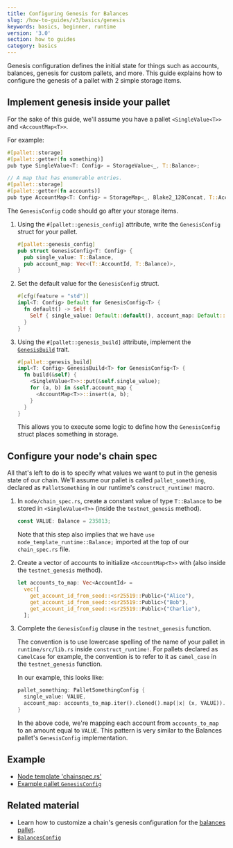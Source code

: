 ```yaml
---
title: Configuring Genesis for Balances
slug: /how-to-guides/v3/basics/genesis
keywords: basics, beginner, runtime
version: '3.0'
section: how to guides
category: basics
---
```


Genesis configuration defines the initial state for things such as accounts, balances, genesis for custom pallets, and more.
This guide explains how to configure the genesis of a pallet with 2 simple storage items.

## Implement genesis inside your pallet

For the sake of this guide, we'll assume you have a pallet `<SingleValue<T>>` and `<AccountMap<T>>`.

For example:

```rust
#[pallet::storage]
#[pallet::getter(fn something)]
pub type SingleValue<T: Config> = StorageValue<_, T::Balance>;

// A map that has enumerable entries.
#[pallet::storage]
#[pallet::getter(fn accounts)]
pub type AccountMap<T: Config> = StorageMap<_, Blake2_128Concat, T::AccountId, T::Balance>;
```

The `GenesisConfig` code should go after your storage items.

1. Using the `#[pallet::genesis_config]` attribute, write the `GenesisConfig` struct for your pallet.

    ```rust
    #[pallet::genesis_config]
    pub struct GenesisConfig<T: Config> {
      pub single_value: T::Balance,
      pub account_map: Vec<(T::AccountId, T::Balance)>,
    }
    ```

1. Set the default value for the `GenesisConfig` struct.

   ```rust
   #[cfg(feature = "std")]
   impl<T: Config> Default for GenesisConfig<T> {
     fn default() -> Self {
       Self { single_value: Default::default(), account_map: Default::default() }
     }
   }
   ```

1. Using the `#[pallet::genesis_build]` attribute, implement the [`GenesisBuild`](/rustdocs/latest/frame_support/traits/trait.GenesisBuild.html) trait.

   ```rust
   #[pallet::genesis_build]
   impl<T: Config> GenesisBuild<T> for GenesisConfig<T> {
     fn build(&self) {
       <SingleValue<T>>::put(&self.single_value);
       for (a, b) in &self.account_map {
         <AccountMap<T>>::insert(a, b);
       }
     }
   }
   ```

   This allows you to execute some logic to define how the `GenesisConfig` struct places something in storage.

## Configure your node's chain spec

All that's left to do is to specify what values we want to put in the genesis state of our chain.
We'll assume our pallet is called `pallet_something`, declared as `PalletSomething` in our runtime's `construct_runtime!` macro.

1. In `node/chain_spec.rs`, create a constant value of type `T::Balance` to be stored in `<SingleValue<T>>` (inside the `testnet_genesis` method).

   ```rust
   const VALUE: Balance = 235813;
   ```

   Note that this step also implies that we have `use node_template_runtime::Balance;` imported at the top of our `chain_spec.rs` file.

1. Create a vector of accounts to initialize `<AccountMap<T>>` with (also inside the `testnet_genesis` method).

   ```rust
   let accounts_to_map: Vec<AccountId> =
     vec![
       get_account_id_from_seed::<sr25519::Public>("Alice"),
       get_account_id_from_seed::<sr25519::Public>("Bob"),
       get_account_id_from_seed::<sr25519::Public>("Charlie"),
     ];
   ```

1. Complete the `GenesisConfig` clause in the `testnet_genesis` function.

    The convention is to use lowercase spelling of the name of your pallet in `runtime/src/lib.rs` inside `construct_runtime!`.
    For pallets declared as `CamelCase` for example, the convention is to refer to it as `camel_case` in the `testnet_genesis` function.

    In our example, this looks like:

    ```rust
    pallet_something: PalletSomethingConfig {
      single_value: VALUE,
      account_map: accounts_to_map.iter().cloned().map(|x| (x, VALUE)).collect(),
    }
    ```

    In the above code, we're mapping each account from `accounts_to_map` to an amount equal to `VALUE`.
    This pattern is very similar to the Balances pallet's `GenesisConfig` implementation.

## Example

- [Node template 'chainspec.rs'][node-template-chainspec]
- [Example pallet `GenesisConfig`](/rustdocs/latest/src/pallet_example/lib.rs.html#607)

## Related material

- Learn how to customize a chain's genesis configuration for the [balances pallet](/rustdocs/latest/pallet_balances/index.html).
- [`BalancesConfig`][balances-config-rustdocs]

[balances-config-rustdocs]: /rustdocs/latest/node_template_runtime/type.BalancesConfig.html
[genesis-config-rustdocs]: /rustdocs/latest/pallet_balances/struct.GenesisConfig.html
[node-template-chainspec]: https://github.com/substrate-developer-hub/substrate-node-template/blob/master/node/src/chain_spec.rs#L142-L144
